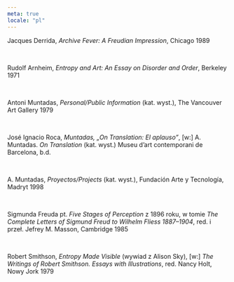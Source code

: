 ```yaml
---
meta: true
locale: "pl"
---
```


Jacques Derrida, *Archive Fever: A Freudian Impression*, Chicago 1989

<br />

Rudolf Arnheim, *Entropy and Art: An Essay on Disorder and Order*, Berkeley 1971

<br />

Antoni Muntadas, *Personal/Public Information* (kat. wyst.), The Vancouver Art Gallery 1979

<br />

José Ignacio Roca, *Muntadas, „On Translation: El aplauso”*, [w:] A. Muntadas. *On Translation* (kat. wyst.) Museu d’art contemporani de Barcelona, b.d.

<br />

A. Muntadas, *Proyectos/Projects* (kat. wyst.), Fundación Arte y Tecnología, Madryt 1998

<br />

Sigmunda Freuda pt. *Five Stages of Perception* z 1896 roku, w tomie *The Complete Letters of Sigmund Freud to Wilhelm Fliess 1887–1904*, red. i przeł. Jefrey M. Masson, Cambridge 1985

<br />

Robert Smithson, *Entropy Made Visible* (wywiad z Alison Sky), [w:] *The Writings of Robert Smithson. Essays with Illustrations*, red. Nancy Holt, Nowy Jork 1979